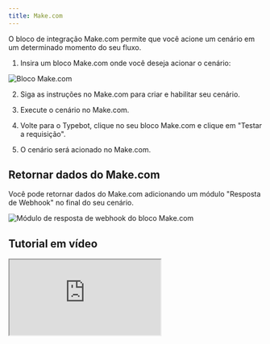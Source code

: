 ```yaml
---
title: Make.com
---
```


O bloco de integração Make.com permite que você acione um cenário em um determinado momento do seu fluxo.

1. Insira um bloco Make.com onde você deseja acionar o cenário:

<Frame>
  <img src="/images/blocks/integrations/make-com.png" alt="Bloco Make.com" />
</Frame>

2. Siga as instruções no Make.com para criar e habilitar seu cenário.

3. Execute o cenário no Make.com.

4. Volte para o Typebot, clique no seu bloco Make.com e clique em "Testar a requisição".

5. O cenário será acionado no Make.com.

## Retornar dados do Make.com

Você pode retornar dados do Make.com adicionando um módulo "Resposta de Webhook" no final do seu cenário.

<Frame>
  <img
    src="/images/blocks/integrations/make-com-return.png"
    alt="Módulo de resposta de webhook do bloco Make.com"
  />
</Frame>

## Tutorial em vídeo

<div className="relative" style={{ paddingBottom: '64.5933014354067%' }}>
  <iframe
    src="https://www.youtube.com/embed/V-y1Orys_kY"
    allowFullScreen
    className="absolute top-0 left-0 w-full h-full"
  />
</div>
